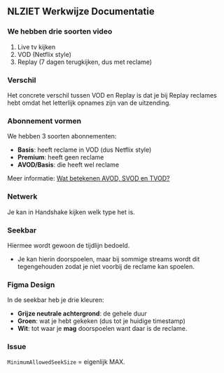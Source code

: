 ## NLZIET Werkwijze Documentatie

### We hebben drie soorten video

1. Live tv kijken
2. VOD (Netflix style)
3. Replay (7 dagen terugkijken, dus met reclame)

### Verschil

Het concrete verschil tussen VOD en Replay is dat je bij Replay reclames hebt omdat het letterlijk opnames zijn van de uitzending.

### Abonnement vormen

We hebben 3 soorten abonnementen:

- **Basis**: heeft reclame in VOD (dus Netflix style)
- **Premium**: heeft geen reclame
- **AVOD/Basis**: die heeft wel reclame

Meer informatie: [Wat betekenen AVOD, SVOD en TVOD?](https://tradecast.tv/nl/wat-betekenen-avod-svod-en-tvod/)

### Netwerk

Je kan in Handshake kijken welk type het is.

### Seekbar

Hiermee wordt gewoon de tijdlijn bedoeld.

- Je kan hierin doorspoelen, maar bij sommige streams wordt dit tegengehouden zodat je niet voorbij de reclame kan spoelen.

### Figma Design

In de seekbar heb je drie kleuren:

- **Grijze neutrale achtergrond**: de gehele duur
- **Groen**: wat je hebt gekeken (dus tot je huidige timestamp)
- **Wit**: tot waar je <strong>mag</strong> doorspoelen want daar is de reclame.

### Issue

`MinimumAllowedSeekSize` = eigenlijk MAX.
